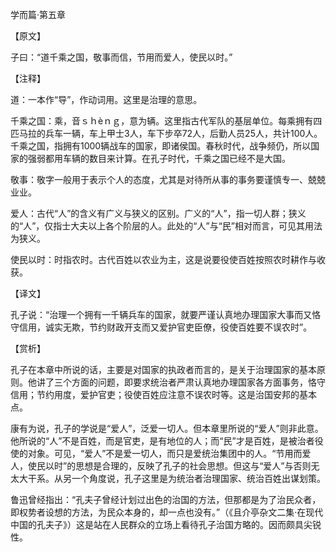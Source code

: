 

学而篇·第五章

【原文】

子曰：“道千乘之国，敬事而信，节用而爱人，使民以时。”

【注释】

道：一本作“导”，作动词用。这里是治理的意思。

千乘之国：乘，音ｓｈèｎｇ，意为辆。这里指古代军队的基层单位。每乘拥有四匹马拉的兵车一辆，车上甲士3人，车下步卒72人，后勤人员25人，共计100人。千乘之国，指拥有1000辆战车的国家，即诸侯国。春秋时代，战争频仍，所以国家的强弱都用车辆的数目来计算。在孔子时代，千乘之国已经不是大国。

敬事：敬字一般用于表示个人的态度，尤其是对待所从事的事务要谨慎专一、兢兢业业。

爱人：古代“人”的含义有广义与狭义的区别。广义的“人”，指一切人群；狭义的“人”，仅指士大夫以上各个阶层的人。此处的“人”与“民”相对而言，可见其用法为狭义。

使民以时：时指农时。古代百姓以农业为主，这是说要役使百姓按照农时耕作与收获。

【译文】

孔子说：“治理一个拥有一千辆兵车的国家，就要严谨认真地办理国家大事而又恪守信用，诚实无欺，节约财政开支而又爱护官吏臣僚，役使百姓要不误农时”。

【赏析】

孔子在本章中所说的话，主要是对国家的执政者而言的，是关于治理国家的基本原则。他讲了三个方面的问题，即要求统治者严肃认真地办理国家各方面事务，恪守信用；节约用度，爱护官吏；役使百姓应注意不误农时等。这是治国安邦的基本点。

康有为说，孔子的学说是“爱人”，泛爱一切人。但本章里所说的“爱人”则非此意。他所说的“人”不是百姓，而是官吏，是有地位的人；而“民”才是百姓，是被治者役使的对象。可见，“爱人”不是爱一切人，而只是爱统治集团中的人。“节用而爱人，使民以时”的思想是合理的，反映了孔子的社会思想。但这与“爱人”与否则无太大干系。从另一个角度说，孔子这里是为统治者治理国家、统治百姓出谋划策。

鲁迅曾经指出：“孔夫子曾经计划过出色的治国的方法，但那都是为了治民众者，即权势者设想的方法，为民众本身的，却一点也没有。”（《且介亭杂文二集·在现代中国的孔夫子》）这是站在人民群众的立场上看待孔子治国方略的。因而颇具尖锐性。

